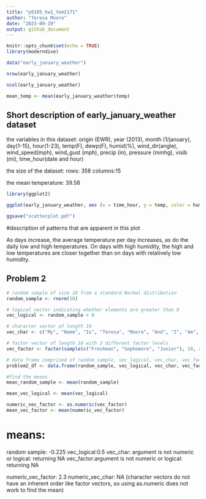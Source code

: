 ```yaml
---
title: "p8105_hw1_tem2171"
author: "Teresa Moore"
date: "2023-09-19"
output: github_document
---
```


```r
knitr::opts_chunk$set(echo = TRUE)
library(moderndive)

data("early_january_weather")

```

```r
nrow(early_january_weather)

ncol(early_january_weather)

mean_temp <- mean(early_january_weather$temp)
```

## Short description of early_january_weather dataset

the variables in this dataset:
origin (EWR), year (2013), month (1/january), day(1-15), hour(1-23), temp(F), dewp(F), humid(%), wind_dir(angle), wind_speed(mph), wind_gust (mph), precip (in), pressure (mmhg), visib (mi), time_hour(date and hour)

the size of the dataset:
rows: 358
columns:15

the mean temperature: 39.58

```r
library(ggplot2)

ggplot(early_january_weather, aes (x = time_hour, y = temp, color = humid)) + geom_point()

ggsave("scatterplot.pdf")
```

#description of patterns that are apparent in this plot

As days increase, the average temperature per day increases, as do the daily low and high temperatures.
On days with high humidity, the high and low temperatures are closer together than on days with relatively low humidity.

## Problem 2

```r
# random sample of size 10 from a standard Normal distribution
random_sample <- rnorm(10)

# logical vector indicating whether elements are greater than 0
vec_logical <- random_sample > 0

# character vector of length 10
vec_char <- c("My", "Name", "Is", "Teresa", "Moore", "And", "I", "Am", "Learning", "R")

# factor vector of length 10 with 3 different factor levels
vec_factor <- factor(sample(c("Freshman", "Sophomore", "Junior"), 10, replace = TRUE))

# data frame comprised of random_sample, vec_logical, vec_char, vec_factor
problem2_df <- data.frame(random_sample, vec_logical, vec_char, vec_factor)

#find the means
mean_random_sample <- mean(random_sample)

mean_vec_logical <- mean(vec_logical)

numeric_vec_factor <- as.numeric(vec_factor)
mean_vec_factor <- mean(numeric_vec_factor)
```
# means: 
random sample: -0.225
vec_logical:0.5
vec_char: argument is not numeric or logical: returning NA
vec_factor:argument is not numeric or logical: returning NA

numeric_vec_factor: 2.3
numeric_vec_char: NA
(character vectors do not have an inherent order like factor vectors, so using as.numeric does not work to find the mean)
